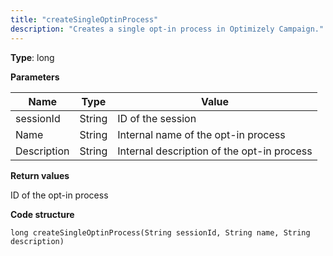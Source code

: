 ```yaml
---
title: "createSingleOptinProcess"
description: "Creates a single opt-in process in Optimizely Campaign."
---
```


**Type**: long

**Parameters**

| Name        | Type   | Value                                      |
| ----------- | ------ | ------------------------------------------ |
| sessionId   | String | ID of the session                          |
| Name        | String | Internal name of the opt-in process        |
| Description | String | Internal description of the opt-in process |

**Return values**

ID of the opt-in process

**Code structure**

`long createSingleOptinProcess(String sessionId, String name, String description)
`